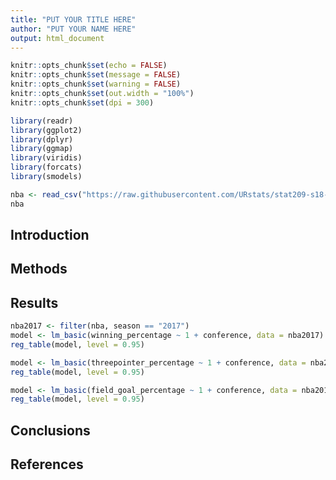 ---
title: "PUT YOUR TITLE HERE"
author: "PUT YOUR NAME HERE"
output: html_document
---

```{r setup, include=FALSE, message=FALSE, warning=FALSE}
knitr::opts_chunk$set(echo = FALSE)
knitr::opts_chunk$set(message = FALSE)
knitr::opts_chunk$set(warning = FALSE)
knitr::opts_chunk$set(out.width = "100%")
knitr::opts_chunk$set(dpi = 300)

library(readr)
library(ggplot2)
library(dplyr)
library(ggmap)
library(viridis)
library(forcats)
library(smodels)
```

```{r}
nba <- read_csv("https://raw.githubusercontent.com/URstats/stat209-s18-fanyiming33/master/nba2.csv") 
nba
```

## Introduction


## Methods


## Results
```{r}
nba2017 <- filter(nba, season == "2017")
model <- lm_basic(winning_percentage ~ 1 + conference, data = nba2017) 
reg_table(model, level = 0.95)
```

```{r}
model <- lm_basic(threepointer_percentage ~ 1 + conference, data = nba2017)
reg_table(model, level = 0.95)
```

```{r}
model <- lm_basic(field_goal_percentage ~ 1 + conference, data = nba2017)
reg_table(model, level = 0.95)
```

## Conclusions



## References




